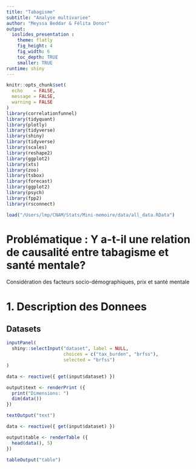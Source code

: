 ```yaml
---
title: "Tabagisme"
subtitle: "Analyse multivariee"
author: "Meyssa Beddar & Félita Donor"
output: 
  ioslides_presentation : 
    theme: flatly
    fig_height: 4
    fig_width: 6
    toc_depth: TRUE
    smaller: TRUE
runtime: shiny
---
```


```r
knitr::opts_chunk$set(
  echo    = FALSE, 
  message = FALSE, 
  warning = FALSE
)
library(correlationfunnel)
library(tidyquant)
library(plotly)
library(tidyverse)
library(shiny)
library(tidyverse)
library(scales)
library(reshape2)
library(ggplot2)
library(xts)
library(zoo)
library(tsbox)
library(forecast)
library(ggplot2)
library(psych)
library(fpp2)
library(rsconnect)
```

```r
load("/Users/lmp/CNAM/Stats/Mini-memoire/data/all_data.RData")
```


# Problématique : Y a-t-il  une relation de causalité entre  tabagisme et santé mentale?

Considération des facteurs socio-démographiques, prix et santé mentale

# 1. Description des Donnees 

## Datasets

```r
inputPanel(
  shiny::selectInput("dataset", label = NULL, 
                     choices = c("tax_burden", "brfss"),
                     selected = "brfss")
)
```

```r
data <- reactive({ get(input$dataset) })

output$text <- renderPrint ({
  print("Dimensions: ")
  dim(data())
})

textOutput("text")
```

```r
data <- reactive({ get(input$dataset) })

output$table <- renderTable ({
  head(data(), 5)
})

tableOutput("table")
```
